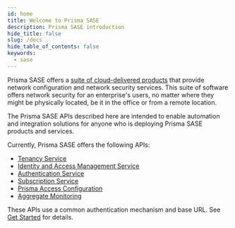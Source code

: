 ```yaml
---
id: home
title: Welcome to Prisma SASE
description: Prisma SASE introduction
hide_title: false
slug: /docs
hide_table_of_contents: false
keywords:
  - sase
---
```


Prisma SASE offers a [suite of cloud-delivered products](https://docs.paloaltonetworks.com/sase.html) 
that provide network configuration and network
security services. This suite of software offers network security for an enterprise's users, no
matter where they might be physically located, be it in the office or from a remote location.

The Prisma SASE APIs described here are intended to enable automation and integration solutions for
anyone who is deploying Prisma SASE products and services.

Currently, Prisma SASE offers the following APIs:

* [Tenancy Service](/sase/api/tenancy)
* [Identity and Access Management Service](/sase/api/iam)
* [Authentication Service](/sase/api/auth)
* [Subscription Service](/sase/api/subscription)
* [Prisma Access Configuration](/sase/docs/prisma-access-config/prisma-access-config)
* [Aggregate Monitoring](/sase/docs/mt-monitor)

These APIs use a common authentication mechanism and base URL. See [Get Started](/sase/docs/getstarted) for details.

